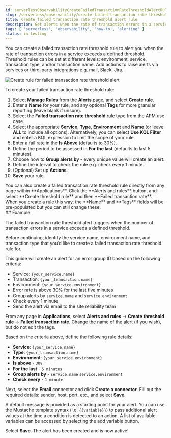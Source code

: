 ```yaml
---
id: serverlessObservabilityCreateFailedTransactionRateThresholdAlertRule
slug: /serverless/observability/create-failed-transaction-rate-threshold-alert-rule
title: Create failed transaction rate threshold alert rule
description: Get alerts when the rate of transaction errors in a service exceeds a defined threshold.
tags: [ 'serverless', 'observability', 'how-to', 'alerting' ]
status: in testing
---
```



<Testing />

You can create a failed transaction rate threshold rule to alert you when the rate of transaction errors in a service exceeds a defined threshold. Threshold rules can be set at different levels: environment, service, transaction type, and/or transaction name. Add actions to raise alerts via services or third-party integrations e.g. mail, Slack, Jira.  

![Create rule for failed transaction rate threshold alert](../images/alerts-create-rule-failed-transaction-rate.png)

<div id="create-failed-transaction-rate-threshold-rule"></div>

To create your failed transaction rate threshold rule:

1. Select **Manage Rules** from the **Alerts** page, and select **Create rule**.
1. Enter a **Name** for your rule, and any optional **Tags** for more granular reporting (leave blank if unsure).
1. Select the **Failed transaction rate threshold** rule type from the APM use case.
1. Select the appropriate **Service**, **Type**, **Environment** and **Name** (or leave **ALL** to include all options). Alternatively, you can select **Use KQL Filter** and enter a KQL expression to limit the scope of your rule.
1. Enter a fail rate in the **Is Above** (defaults to 30%).
1. Define the period to be assessed in **For the last** (defaults to last 5 minutes).
1. Choose how to **Group alerts by** - every unique value will create an alert.
1. Define the interval to check the rule e.g. check every 1 minute.
1. (Optional) Set up **Actions**.
1. **Save** your rule.

<DocCallOut title="Tip">
You can also create a failed transaction rate threshold rule directly from any page within **Applications**. Click the **Alerts and rules** button, and select **Create threshold rule** and then **Failed transaction rate**. When you create a rule this way, the **Name** and **Tags** fields will be pre-populated but you can still change these. 
</DocCallOut>

<Actions />

<div id="create-failed-transaction-rate-threshold-example"></div>
## Example

The failed transaction rate threshold alert triggers when the number of transaction errors in a service exceeds a defined threshold. 

Before continuing, identify the service name, environment name, and transaction type that you’d like to create a failed transaction rate threshold rule for. 

This guide will create an alert for an error group ID based on the following criteria:

* Service: `{your_service.name}`
* Transaction: `{your_transaction.name}`
* Environment: `{your_service.environment}`
* Error rate is above 30% for the last five minutes
* Group alerts by `service.name` and `service.environment`
* Check every 1 minute
* Send the alert via email to the site reliability team

From any page in **Applications**, select **Alerts and rules** -> **Create threshold rule** -> **Failed transaction rate**. Change the name of the alert (if you wish), but do not edit the tags.

Based on the criteria above, define the following rule details:

* **Service**: `{your_service.name}`
* **Type**: `{your_transaction.name}`
* **Environment**: `{your_service.environment}`
* **Is above** - `30%`
* **For the last** - `5 minutes`
* **Group alerts by** - `service.name` `service.environment`
* **Check every** - `1 minute`

Next, select the **Email** connector and click **Create a connector**. Fill out the required details: sender, host, port, etc., and select **Save**.

A default message is provided as a starting point for your alert. You can use the Mustache template syntax (i.e. `{{variable}}`) to pass additional alert values at the time a condition is detected to an action. A list of available variables can be accessed by selecting the add variable button.

Select **Save**. The alert has been created and is now active!

<Feedback slug="/serverless/observability/create-slo-burn-rate-alert-rule" filepath="docs/slos/create-slo-burn-rate-alert-rule.mdx" />


